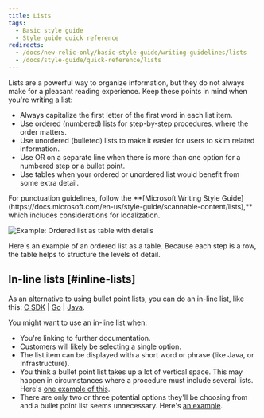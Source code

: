 ```yaml
---
title: Lists
tags:
  - Basic style guide
  - Style guide quick reference
redirects:
  - /docs/new-relic-only/basic-style-guide/writing-guidelines/lists
  - /docs/style-guide/quick-reference/lists
---
```


Lists are a powerful way to organize information, but they do not always make for a pleasant reading experience. Keep these points in mind when you're writing a list: 

* Always capitalize the first letter of the first word in each list item.
* Use ordered (numbered) lists for step-by-step procedures, where the order matters.
* Use unordered (bulleted) lists to make it easier for users to skim related information.
* Use OR on a separate line when there is more than one option for a numbered step or a bullet point.
* Use tables when your ordered or unordered list would benefit from some extra detail.

<Callout variant="tip">
  For punctuation guidelines, follow the **[Microsoft Writing Style Guide](https://docs.microsoft.com/en-us/style-guide/scannable-content/lists),** which includes considerations for localization.
</Callout>

![Example: Ordered list as table with details](./images/tables-example.png "Example: Ordered list as table with details")

Here's an example of an ordered list as a table. Because each step is a row, the table helps to structure the levels of detail.

## In-line lists [#inline-lists]

As an alternative to using bullet point lists, you can do an in-line list, like this: [C SDK](/docs/agents/c-sdk/instrumentation/enable-distributed-tracing-your-c-applications) \| [Go](/docs/agents/go-agent/features/distributed-tracing-go#create-manually) \| [Java](/docs/agents/java-agent/api-guides/guide-using-java-agent-api#trace-calls).

You might want to use an in-line list when:

* You're linking to further documentation.
* Customers will likely be selecting a single option.
* The list item can be displayed with a short word or phrase (like Java, or Infrastructure).
* You think a bullet point list takes up a lot of vertical space. This may happen in circumstances where a procedure must include several lists. Here's [one example of this](/docs/understand-dependencies/distributed-tracing/enable-configure/enable-distributed-tracing#enable).
* There are only two or three potential options they'll be choosing from and a bullet point list seems unnecessary. Here's [an example](/docs/agents/net-agent/installation/introduction-net-agent-install#requiremnts).
